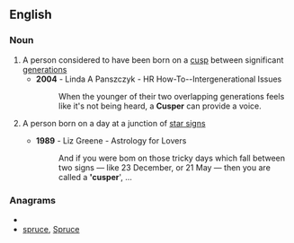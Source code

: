 ==English==

===Noun===
{{en-noun}}

# A person considered to have been born on a [[cusp]] between significant [[generation]]s
#*'''2004''' - Linda A Panszczyk - HR How-To--Intergenerational Issues
#*:When the younger of their two overlapping generations feels like it's not being heard, a '''Cusper''' can provide a voice.
#{{astrology}} A person born on a day at a junction of [[star sign]]s
#*'''1989''' - Liz Greene - Astrology for Lovers
#*:And if you were bom on those tricky days which fall between two signs — like 23 December, or 21 May — then you are called a ''''cusper'''', ...

===Anagrams===
* {{alphagram|ceprsu}}
* [[spruce#English|spruce]], [[Spruce#English|Spruce]]